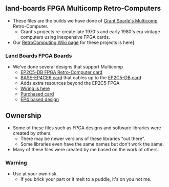 == land-boards FPGA Multicomp Retro-Computers ==

* These files are the builds we have done of [http://searle.hostei.com/grant/Multicomp/index.html Grant Searle's Multicomp] Retro-Computer.
** Grant's projects re-create late 1970's and early 1980's era vintage computers using inexpensive FPGA cards.
* Our [http://land-boards.com/blwiki/index.php?title=RetroComputing RetroComputing Wiki page] for these projects is here].

=== Land Boards FPGA Boards ===

* We've done several designs that support Multicomp
** [http://land-boards.com/blwiki/index.php?title=EP2C5-DB EP2C5-DB FPGA Retro-Computer card]
** [http://land-boards.com/blwiki/index.php?title=BASE-EP4CE6 BASE-EP4CE6 card] that cables up to the [http://land-boards.com/blwiki/index.php?title=EP2C5-DB EP2C5-DB card]
** Adds extra resources beyond the EP2C5 FPGA
** [http://land-boards.com/blwiki/index.php?title=Retro-Computer_Map_EP2_to_EP4_card Wiring is here]
** [http://land-boards.com/blwiki/index.php?title=Cyclone_IV_FPGA_EP4CE6E22C8N_Development_Board_USB_V2 Purchased card]
** [http://land-boards.com/blwiki/index.php?title=RETRO-EP4CE6 EP4 based design] 

== Ownership ==

* Some of these files such as FPGA designs and software libraries were created by others.
** There may be newer versions of these libraries "out there".
** Some libraries even have the same names but don't work the same.
* Many of these files were created by me based on the work of others.

=== Warning ===

* Use at your own risk.
** If you brick your part or it melt to a puddle, it's on you not me.
